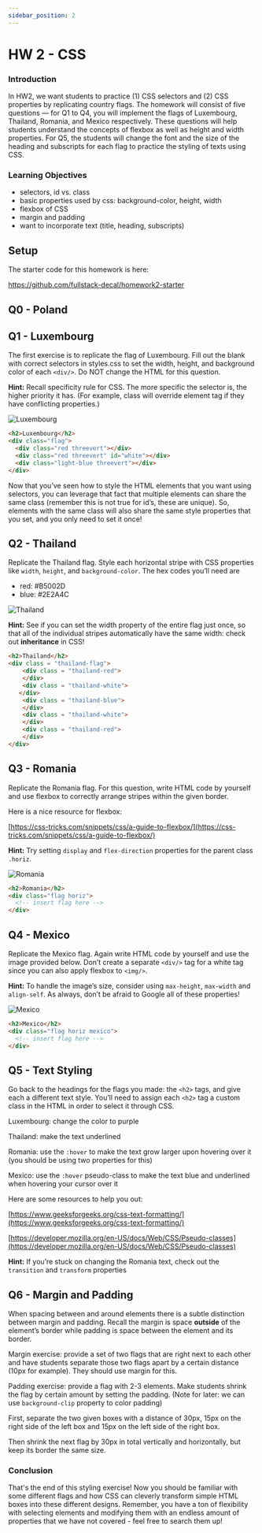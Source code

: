 ```yaml
---
sidebar_position: 2
---
```


# HW 2 - CSS

### Introduction

In HW2, we want students to practice (1) CSS selectors and (2) CSS properties by replicating country flags. 
The homework will consist of five questions — for Q1 to Q4, 
you will implement the flags of Luxembourg, Thailand, Romania, and Mexico respectively. 
These questions will help students understand the concepts of flexbox as well as height and width properties. 
For Q5, the students will change the font and the size of the heading and subscripts 
for each flag to practice the styling of texts using CSS.

### Learning Objectives

- selectors, id vs. class
- basic properties used by css: background-color, height, width
- flexbox of CSS
- margin and padding
- want to incorporate text (title, heading, subscripts)

## Setup
The starter code for this homework is here:

https://github.com/fullstack-decal/homework2-starter

## Q0 - Poland

## Q1 - Luxembourg

The first exercise is to replicate the flag of Luxembourg. Fill out the blank with correct selectors in styles.css to set the width, height, and background color of each `<div/>`. Do NOT change the HTML for this question.

**Hint:** Recall specificity rule for CSS. The more specific the selector is, the higher priority it has. (For example, class will override element tag if they have conflicting properties.)

![Luxembourg](../assets/Assignment2/Luxembourg.png)

```html
<h2>Luxembourg</h2>
<div class="flag">
  <div class="red threevert"></div>
  <div class="red threevert" id="white"></div>
  <div class="light-blue threevert"></div>
</div>
```

Now that you’ve seen how to style the HTML elements that you want using selectors, you can leverage that fact that multiple elements can share the same class (remember this is not true for id’s, these are unique). So, elements with the same class will also share the same style properties that you set, and you only need to set it once!

## Q2 - Thailand

Replicate the Thailand flag. Style each horizontal stripe with CSS properties like `width`, `height`, and `background-color`. The hex codes you’ll need are

- red: #B5002D
- blue: #2E2A4C

![Thailand](../assets/Assignment2/Thailand.png)

**Hint:** See if you can set the width property of the entire flag just once, so that all of the individual stripes automatically have the same width: check out **inheritance** in CSS!

```html
<h2>Thailand</h2>
<div class = "thailand-flag"> 
    <div class = "thailand-red">
    </div>
    <div class = "thailand-white">
   </div>
    <div class = "thailand-blue">
    </div>
    <div class = "thailand-white">
    </div>
    <div class = "thailand-red">
    </div>
</div>
```

## Q3 - Romania


Replicate the Romania flag. For this question, write HTML code by yourself and use flexbox to correctly arrange stripes within the given border.

Here is a nice resource for flexbox:

[https://css-tricks.com/snippets/css/a-guide-to-flexbox/](https://css-tricks.com/snippets/css/a-guide-to-flexbox/)

**Hint:** Try setting `display` and `flex-direction` properties for the parent class `.horiz`.

![Romania](../assets/Assignment2/Romania.png)

```html
<h2>Romania</h2>
<div class="flag horiz">
  <!-- insert flag here -->
</div>
```

## Q4 - Mexico

Replicate the Mexico flag. Again write HTML code by yourself and use the image provided below. Don’t create a separate `<div/>` tag for a white tag since you can also apply flexbox to `<img/>`.

**Hint:** To handle the image’s size, consider using `max-height`, `max-width` and `align-self`. As always, don’t be afraid to Google all of these properties!

![Mexico](../assets/Assignment2/Mexico.png)

```html
<h2>Mexico</h2>
<div class="flag horiz mexico">
  <!-- insert flag here -->
</div>
```

## Q5 - Text Styling

Go back to the headings for the flags you made: the `<h2>` tags, and give each a different text style. You’ll need to assign each `<h2>` tag a custom class in the HTML in order to select it through CSS.

Luxembourg: change the color to purple

Thailand: make the text underlined

Romania: use the `:hover` to make the text grow larger upon hovering over it (you should be using two properties for this)

Mexico: use the `:hover` pseudo-class to make the text blue and underlined when hovering your cursor over it

Here are some resources to help you out:

[https://www.geeksforgeeks.org/css-text-formatting/](https://www.geeksforgeeks.org/css-text-formatting/)

[https://developer.mozilla.org/en-US/docs/Web/CSS/Pseudo-classes](https://developer.mozilla.org/en-US/docs/Web/CSS/Pseudo-classes)

**Hint:** If you’re stuck on changing the Romania text, check out the `transition` and `transform` properties

## Q6 - Margin and Padding

When spacing between and around elements there is a subtle distinction between margin and padding. Recall the margin is space **outside** of the element’s border while padding is space between the element and its border.

Margin exercise: provide a set of two flags that are right next to each other and have students separate those two flags apart by a certain distance (10px for example). They should use margin for this.

Padding exercise: provide a flag with 2-3 elements. Make students shrink the flag by certain amount by setting the padding. (Note for later: we can use `background-clip` property to color padding)

First, separate the two given boxes with a distance of 30px, 15px on the right side of the left box and 15px on the left side of the right box.

Then shrink the next flag by 30px in total vertically and horizontally, but keep its border the same size.

### Conclusion

That's the end of this styling exercise! Now you should be familiar with some different flags and how CSS can cleverly transform simple HTML boxes into these different designs. Remember, you have a ton of flexibility with selecting elements and modifying them with an endless amount of properties that we have not covered - feel free to search them up!
